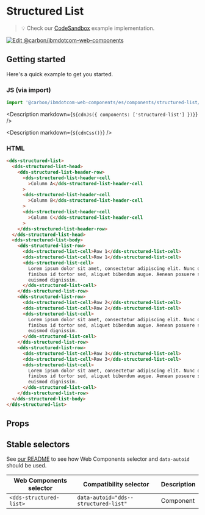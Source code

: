 
# Structured List

> 💡 Check our
> [CodeSandbox](https://githubbox.com/carbon-design-system/carbon-for-ibm-dotcom/tree/main/packages/web-components/examples/codesandbox/components/structured-list)
> example implementation.

[![Edit @carbon/ibmdotcom-web-components](https://codesandbox.io/static/img/play-codesandbox.svg)](https://githubbox.com/carbon-design-system/carbon-for-ibm-dotcom/tree/main/packages/web-components/examples/codesandbox/components/structured-list)

## Getting started

Here's a quick example to get you started.

### JS (via import)

```javascript
import '@carbon/ibmdotcom-web-components/es/components/structured-list/index.js';
```

<Description markdown={`${cdnJs({ components: ['structured-list'] })}`} />

<Description markdown={`${cdnCss()}`} />

### HTML

```html
<dds-structured-list>
  <dds-structured-list-head>
    <dds-structured-list-header-row>
      <dds-structured-list-header-cell
        >Column A</dds-structured-list-header-cell
      >
      <dds-structured-list-header-cell
        >Column B</dds-structured-list-header-cell
      >
      <dds-structured-list-header-cell
        >Column C</dds-structured-list-header-cell
      >
    </dds-structured-list-header-row>
  </dds-structured-list-head>
  <dds-structured-list-body>
    <dds-structured-list-row>
      <dds-structured-list-cell>Row 1</dds-structured-list-cell>
      <dds-structured-list-cell>Row 1</dds-structured-list-cell>
      <dds-structured-list-cell>
        Lorem ipsum dolor sit amet, consectetur adipiscing elit. Nunc dui magna,
        finibus id tortor sed, aliquet bibendum augue. Aenean posuere sem vel
        euismod dignissim.
      </dds-structured-list-cell>
    </dds-structured-list-row>
    <dds-structured-list-row>
      <dds-structured-list-cell>Row 2</dds-structured-list-cell>
      <dds-structured-list-cell>Row 2</dds-structured-list-cell>
      <dds-structured-list-cell>
        Lorem ipsum dolor sit amet, consectetur adipiscing elit. Nunc dui magna,
        finibus id tortor sed, aliquet bibendum augue. Aenean posuere sem vel
        euismod dignissim.
      </dds-structured-list-cell>
    </dds-structured-list-row>
    <dds-structured-list-row>
      <dds-structured-list-cell>Row 3</dds-structured-list-cell>
      <dds-structured-list-cell>Row 3</dds-structured-list-cell>
      <dds-structured-list-cell>
        Lorem ipsum dolor sit amet, consectetur adipiscing elit. Nunc dui magna,
        finibus id tortor sed, aliquet bibendum augue. Aenean posuere sem vel
        euismod dignissim.
      </dds-structured-list-cell>
    </dds-structured-list-row>
  </dds-structured-list-body>
</dds-structured-list>
```

## Props

<Props of="dds-structured-list" />

## Stable selectors

See
[our README](https://github.com/carbon-design-system/carbon-for-ibm-dotcom/tree/main/packages/web-components#stable-selectors-for-analytics-and-integratione2e-testing-in-web-components)
to see how Web Components selector and `data-autoid` should be used.

| Web Components selector | Compatibility selector               | Description |
| ----------------------- | ------------------------------------ | ----------- |
| `<dds-structured-list>` | `data-autoid="dds--structured-list"` | Component   |

<Description markdown={contributing} />
